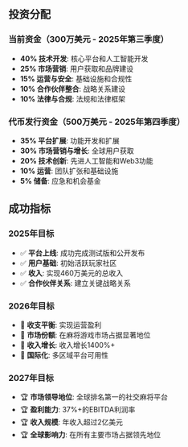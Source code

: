 ## 投资分配

### 当前资金（300万美元 - 2025年第三季度）
- **40% 技术开发**: 核心平台和人工智能开发
- **25% 市场营销**: 用户获取和品牌建设
- **15% 运营与安全**: 基础设施和合规性
- **10% 合作伙伴整合**: 战略关系建设
- **10% 法律与合规**: 法规和法律框架

### 代币发行资金（500万美元 - 2025年第四季度）
- **35% 平台扩展**: 功能开发和扩展
- **30% 市场营销与增长**: 全球用户获取
- **20% 技术创新**: 先进人工智能和Web3功能
- **10% 运营**: 团队扩张和基础设施
- **5% 储备**: 应急和机会基金

## 成功指标

### 2025年目标
- ✅ **平台上线**: 成功完成测试版和公开发布
- ✅ **用户基础**: 初始活跃玩家社区
- ✅ **收入**: 实现460万美元的总收入
- ✅ **合作伙伴关系**: 建立关键战略关系

### 2026年目标
- 🎯 **收支平衡**: 实现运营盈利
- 🎯 **市场份额**: 在麻将游戏市场占据显著地位
- 🎯 **收入增长**: 收入增长1400%+
- 🎯 **国际化**: 多区域平台可用性

### 2027年目标
- 🏆 **市场领导地位**: 全球排名第一的社交麻将平台
- 🏆 **盈利能力**: 37%+的EBITDA利润率
- 🏆 **收入规模**: 年收入超过2亿美元
- 🏆 **全球影响力**: 在所有主要市场占据领先地位